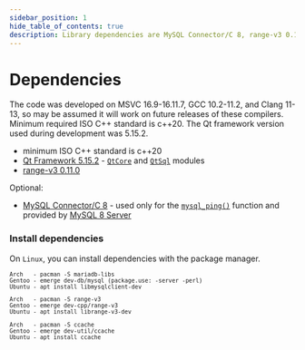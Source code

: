 ```yaml
---
sidebar_position: 1
hide_table_of_contents: true
description: Library dependencies are MySQL Connector/C 8, range-v3 0.11.0 and the Qt framework version used during development was 5.15.2. The code was developed on MSVC 16.9-16.11.7, GCC 10.2-11.2, and Clang 11-13.
---
```


# Dependencies

The code was developed on MSVC 16.9-16.11.7, GCC 10.2-11.2, and Clang 11-13, so may be assumed it will work on future releases of these compilers. Minimum required ISO C++ standard is c++20.
The Qt framework version used during development was 5.15.2.

- minimum ISO C++ standard is c++20
- [Qt Framework 5.15.2](https://www.qt.io/download-qt-installer) - [`QtCore`](https://doc.qt.io/qt-5/qtcore-module.html) and [`QtSql`](https://doc.qt.io/qt-5/qtsql-index.html) modules
- [range-v3 0.11.0](https://github.com/ericniebler/range-v3)

Optional:

- [MySQL Connector/C 8](https://dev.mysql.com/downloads/c-api/) - used only for the [`mysql_ping()`](https://dev.mysql.com/doc/c-api/8.0/en/mysql-ping.html) function and provided by [MySQL 8 Server](https://dev.mysql.com/downloads/mysql/)

### Install dependencies

On `Linux`, you can install dependencies with the package manager.

<small>

```text title='MySQL C library'
Arch   - pacman -S mariadb-libs
Gentoo - emerge dev-db/mysql (package.use: -server -perl)
Ubuntu - apt install libmysqlclient-dev
```

```text title='range-v3 library (header only)'
Arch   - pacman -S range-v3
Gentoo - emerge dev-cpp/range-v3
Ubuntu - apt install librange-v3-dev
```

```text title='ccache'
Arch   - pacman -S ccache
Gentoo - emerge dev-util/ccache
Ubuntu - apt install ccache
```

</small>
